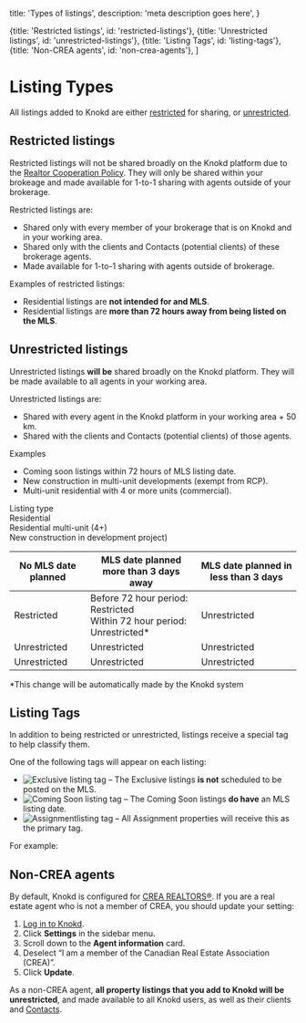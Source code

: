 
  title: 'Types of listings',
  description:
    'meta description goes here',
}

  {title: 'Restricted listings', id: 'restricted-listings'},
  {title: 'Unrestricted listings', id: 'unrestricted-listings'},
  {title: 'Listing Tags', id: 'listing-tags'},
  {title: 'Non-CREA agents', id: 'non-crea-agents'},
]

<HeroPattern />

# Listing Types

All listings added to Knokd are either [restricted](#restricted-listings) for sharing, or [unrestricted](#unrestricted-listings).  

## Restricted listings

Restricted listings will not be shared broadly on the Knokd platform due to the [Realtor Cooperation Policy](/welcome-to-knokd/realtor-cooperation-policy). They will only be shared within your brokeage and made available for 1-to-1 sharing with agents outside of your brokerage.

Restricted listings are:
  * Shared only with every member of your brokerage that is on Knokd and in your working area.
  * Shared only with the clients and Contacts (potential clients) of these brokerage agents.
  * Made available for 1-to-1 sharing with agents outside of brokerage.

Examples of restricted listings:
  * Residential listings are **not intended for and MLS**.
  * Residential listings are **more than 72 hours away from being listed on the MLS**.

## Unrestricted listings

Unrestricted listings **will be** shared broadly on the Knokd platform. They will be made available to all agents in your working area.

Unrestricted listings are:
  * Shared with every agent in the Knokd platform in your working area + 50 km.
  * Shared with the clients and Contacts (potential clients) of those agents.

Examples
  * Coming soon listings within 72 hours of MLS listing date.
  * New construction in multi-unit developments (exempt from RCP). 
  * Multi-unit residential with 4 or more units (commercial).


<Screenshot 
  src="/images/screenshots/listing-category.png"
  alt="Listings cateagories when you create a listing on Knokd."
/>

<div className="frozen-column-container"> 
  <div className="col-left bg-indigo-300">
    <div className="col-left-item text-[var(--tw-prose-headings)] font-bold pseudo-underline">Listing type</div>
    <div className="col-left-item text-[var(--tw-prose-headings)]">Residential</div>
    <div className="col-left-item text-[var(--tw-prose-headings)]">Residential multi-unit (4+)</div>
    <div className="col-left-item text-[var(--tw-prose-headings)]">New construction in development project)</div>
  </div>
  <div className="col-right">
    <table>
      <thead>
        <tr>
          <th className="table-col-1 bg-indigo-300"><strong>No MLS date planned</strong></th>
          <th className="table-col-2 bg-indigo-300"><strong>MLS date planned more than 3 days away</strong></th>
          <th className="table-col-3 bg-indigo-300"><strong>MLS date planned in less than 3 days</strong></th>
        </tr>
      </thead>
      <tbody>
        <tr>
          <td className="table-col-1 text-yellow-700">Restricted</td>
          <td className="table-col-2">Before 72 hour period: <span className="text-yellow-700">Restricted</span> <br/> Within 72 hour period: <span className="text-green-700">Unrestricted*</span></td>
          <td className="table-col-3 text-green-700">Unrestricted</td>
        </tr>
        <tr>
          <td className="table-col-1 text-green-700">Unrestricted</td>
          <td className="table-col-2 text-green-700">Unrestricted</td>
          <td className="table-col-3 text-green-700">Unrestricted</td>
        </tr>
        <tr>
          <td className="table-col-1 text-green-700">Unrestricted</td>
          <td className="table-col-2 text-green-700">Unrestricted</td>
          <td className="table-col-3 text-green-700">Unrestricted</td>
        </tr>
      </tbody>
    </table>
  </div>
</div>

*This change will be automatically made by the Knokd system

## Listing Tags

In addition to being restricted or unrestricted, listings receive a special tag to help classify them.

One of the following tags will appear on each listing:
* <span><img src="/images/screenshots/listing-tags-exclusive.png" className="listing-tag" alt="Exclusive listing tag" /></span> – The Exclusive listings **is not** scheduled to be posted on the MLS.
* <span><img src="/images/screenshots/listing-tags-coming-soon.png" className="listing-tag" alt="Coming Soon listing tag" /></span> – The Coming Soon listings **do have** an MLS listing date.
* <span><img src="/images/screenshots/listing-tags-assignment.png" className="listing-tag" alt="Assignmentlisting tag" /></span> – All Assignment properties will receive this as the primary tag.

For example:

<Screenshot
  mobile={true}
  src="/images/screenshots/listing-flags.jpg"
  alt="A property listing with a tag reading Exclusive"
/>

## Non-CREA agents

By default, Knokd is configured for [CREA REALTORS®](https://www.crea.ca/). If you are a real estate agent who is not a member of CREA, you should update your setting:

1. <a href="https://app.knokd.ca/login" target="_blank">Log in to Knokd</a>.
2. Click **Settings** in the sidebar menu.
2. Scroll down to the **Agent information** card.
3. Deselect “I am a member of the Canadian Real Estate Association (CREA)”.
4. Click **Update**.

As a non-CREA agent, **all property listings that you add to Knokd will be unrestricted**, and made available to all Knokd users, as well as their clients and [Contacts](/contacts/add-contacts).

